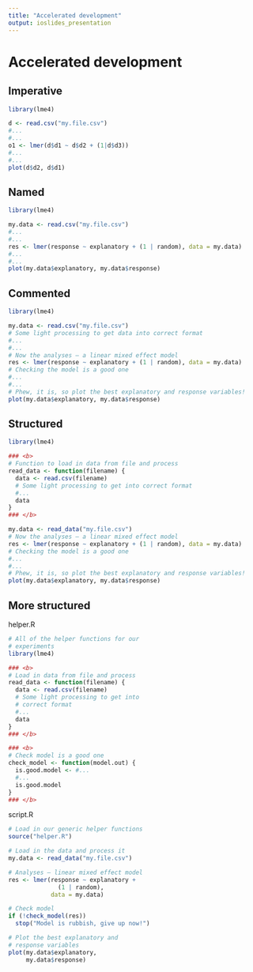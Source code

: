 ```yaml
---
title: "Accelerated development"
output: ioslides_presentation
---
```


# Accelerated development

## Imperative { .smaller }

```R
library(lme4)

d <- read.csv("my.file.csv")
#...
#...
o1 <- lmer(d$d1 ~ d$d2 + (1|d$d3))
#...
#...
plot(d$d2, d$d1)
```

## Named { .smaller }

```R
library(lme4)

my.data <- read.csv("my.file.csv")
#...
#...
res <- lmer(response ~ explanatory + (1 | random), data = my.data)
#...
#...
plot(my.data$explanatory, my.data$response)
```

## Commented { .smaller }

```R
library(lme4)

my.data <- read.csv("my.file.csv")
# Some light processing to get data into correct format
#...
#...
# Now the analyses – a linear mixed effect model
res <- lmer(response ~ explanatory + (1 | random), data = my.data)
# Checking the model is a good one
#...
#...
# Phew, it is, so plot the best explanatory and response variables!
plot(my.data$explanatory, my.data$response)

```

## Structured { .smaller }

```R
library(lme4)

### <b>
# Function to load in data from file and process
read_data <- function(filename) {
  data <- read.csv(filename)
  # Some light processing to get into correct format
  #...
  data
}
### </b>

my.data <- read_data("my.file.csv")
# Now the analyses – a linear mixed effect model
res <- lmer(response ~ explanatory + (1 | random), data = my.data)
# Checking the model is a good one
#...
#...
# Phew, it is, so plot the best explanatory and response variables!
plot(my.data$explanatory, my.data$response)
```

## More structured { .smaller }

<div class="columns-2">
helper.R
```R
# All of the helper functions for our 
# experiments
library(lme4)

### <b>
# Load in data from file and process
read_data <- function(filename) {
  data <- read.csv(filename)
  # Some light processing to get into 
  # correct format
  #...
  data
}
### </b>

### <b>
# Check model is a good one
check_model <- function(model.out) {
  is.good.model <- #...
  #...
  is.good.model
}
### </b>
```


script.R
```R
# Load in our generic helper functions
source("helper.R")

# Load in the data and process it 
my.data <- read_data("my.file.csv")

# Analyses – linear mixed effect model
res <- lmer(response ~ explanatory + 
              (1 | random), 
            data = my.data)

# Check model
if (!check_model(res))
  stop("Model is rubbish, give up now!")

# Plot the best explanatory and
# response variables
plot(my.data$explanatory, 
     my.data$response)
```
</div>

